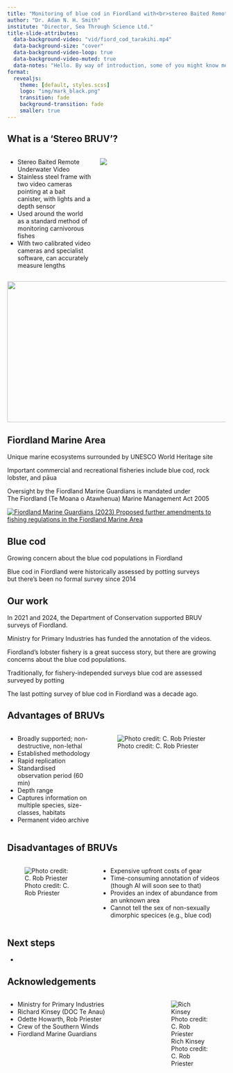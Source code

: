 ```yaml
---
title: "Monitoring of blue cod in Fiordland with<br>stereo Baited Remote Underwater Video (BRUV)"
author: "Dr. Adam N. H. Smith" 
institute: "Director, Sea Through Science Ltd."
title-slide-attributes:
  data-background-video: "vid/fiord_cod_tarakihi.mp4"
  data-background-size: "cover"
  data-background-video-loop: true
  data-background-video-muted: true
  data-notes: "Hello. By way of introduction, some of you might know me from when I worked in the NIWA fisheries modelling group at Greta Point in 2006-8. I left NIWA to do my PhD and have been lecturing statistics at Massey University in Auckland since 2013. Alongside my Massey position, last year I started a business called Sea Through Science, for which I do statistical consulting and marine fieldwork, usually with baited remote underwater video, or BRUVs. Today, I'll be describing the method and why I and several other folks think it has some promise for monitoring fish stocks in Fiordland."
format: 
  revealjs:
    theme: [default, styles.scss]
    logo: "img/mark_black.png"
    transition: fade
    background-transition: fade
    smaller: true
---
```


## What is a 'Stereo BRUV'?

::: {.columns}

::: {.incremental .column width="40%"} 

- Stereo Baited Remote Underwater Video
- Stainless steel frame with two video cameras pointing at a bait canister, with lights and a depth sensor
- Used around the world as a standard method of monitoring carnivorous fishes
- With two calibrated video cameras and specialist software, can accurately measure lengths

:::

::: {.column width="60%"}

![](img/BRUV2.png)

:::

:::

![](img/length.png){.fragment .absolute bottom=0 right=0 width="640" height="324.5"}


## Fiordland Marine Area {#all-white-right background-image="img/punga.jpg"}

::: {.fragment}
Unique marine ecosystems surrounded by UNESCO World Heritage site
:::

::: {.fragment}
Important commercial and recreational fisheries include blue cod, rock lobster, and pāua
:::

::: {.fragment}
Oversight by the Fiordland Marine Guardians is mandated under<br>The Fiordland (Te Moana o Atawhenua) Marine Management Act 2005
:::

::: {.fragment}

[![Fiordland Marine Guardians (2023) *Proposed further amendments to fishing regulations in the Fiordland Marine Area* ](img/guardians.png)](https://www.mpi.govt.nz/dmsdocument/58060-Proposed-further-amendments-to-fishing-regulations-in-the-Fiordland-Te-Moana-o-Atawhenua-Marine-Area)
:::



## Blue cod {#all-dark background-image="img/bluecodpot.png"}

Growing concern about the blue cod populations in Fiordland

Blue cod in Fiordland were historically assessed by potting surveys <br>but there's been no formal survey since 2014


## Our work {#all-white background-image="img/sw.jpg"}

In 2021 and 2024, the Department of Conservation supported BRUV surveys of Fiordland.

Ministry for Primary Industries has funded the annotation of the videos.


::: notes

Fiordland's lobster fishery is a great success story, but there are growing concerns about the blue cod populations. 

Traditionally, for fishery-independed surveys blue cod are assessed  surveyed by potting

The last potting survey of blue cod in Fiordland was a decade ago.

:::

## Advantages of BRUVs

::: {.columns}

::: {.incremental .column width="40%"} 

- Broadly supported; non-destructive, non-lethal
- Established methodology
- Rapid replication
- Standardised observation period (60 min)
- Depth range
- Captures information on multiple species, size-classes, habitats
- Permanent video archive

:::

::: {.column width="60%"}

![Photo credit: C. Rob Priester](img/rob_housings.jpg)

:::

:::


## Disadvantages of BRUVs {.h2right}

::: {.columns}

::: {.column width="40%"}

![Photo credit: C. Rob Priester](img/carry.jpg)

:::

::: {.incremental .column width="60%"} 

- Expensive upfront costs of gear
- Time-consuming annotation of videos (though AI will soon see to that)
- Provides an index of abundance from an unknown area
- Cannot tell the sex of non-sexually dimorphic specices (e.g., blue cod)

:::

:::



## Next steps

- 


## Acknowledgements


::: {.columns}

::: {.column width="60%"} 

- Ministry for Primary Industries
- Richard Kinsey (DOC Te Anau)
- Odette Howarth, Rob Priester
- Crew of the Southern Winds
- Fiordland Marine Guardians

:::

::: {.column width="30%"} 
![Rich Kinsey<br>Photo credit: C. Rob Priester](img/rich.jpg)
:::

:::
